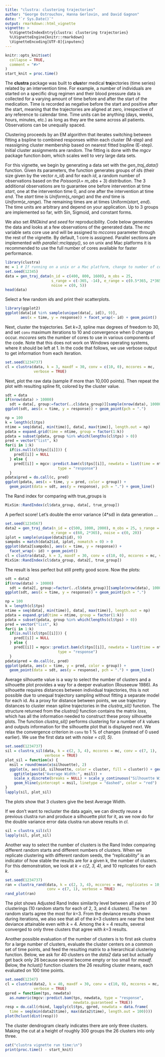 ```yaml
---
title: "clustra: clustering trajectories"
author: "George Ostrouchov, Hanna Gerlovin, and David Gagnon"
date: "`r Sys.Date()`"
output: rmarkdown::html_vignette
vignette: >
  %\VignetteIndexEntry{clustra: clustering trajectories}
  %\VignetteEngine{knitr::rmarkdown}
  \VignetteEncoding[UTF-8]{inputenc}
---
```


```r
knitr::opts_knit$set(
  collapse = TRUE,
  comment = "#>"
)
start_knit = proc.time()
```
The **clustra** package was built to **clus**ter medical **tra**jectories (time series) related by an intervention time. For example, a number of individuals are started on a specific drug regimen and their blood pressure data is collected for a varying amount of time before and after the start of the medication. Time is recorded as negative before the start and positive after the start, meaning that the trajectories are aligned at zero, irrespective of any reference to calendar time. Time units can be anything (days, weeks, hours, minutes, etc.) as long as they are the same across all patients. Observations can be unequally spaced.  

Clustering proceeds by an EM algorithm that iterates switching between fitting a bspline to combined responses within each cluster (M-step) and reassigning cluster membership based on nearest fitted bspline (E-step). Initial cluster assignments are random. The fitting is done with the *mgcv* package function *bam*, which scales well to very large data sets.

For this vignette, we begin by generating a data set with the *gen_traj_data()* function. Given its parameters, the function generates groups of *id*s (their size given by the vector *n_id*) and for each *id*, a random number of observations based on the *Poisson*($\lambda =$ *m_obs* + 3) distribution. The 3 additional observations are to guarantee one before intervention at time *start*, one at the intervention time 0, and one after the intervention at time *end*. The *start* time is *Uniform*(*s_range*) and the *end* time is *Uniform*(*e_range*). The remaining times are at times Uniform(*start*, *end*). The time units are arbitrary and depend on your application. Up to 3 groups are implemented so far, with Sin, Sigmoid, and constant forms. 

We also set *RNGkind* and *seed* for reproducibility. Code below generates the data and looks at a few observations of the generated data. The *mc* variable sets core use and will be assigned to *mccores* parameter through the rest of the vignette. By default, 1 core is assigned. Parallel sections are implemented with *parallel::mclappy()*, so on unix and Mac platforms it is recommended to use the full number of cores available for faster performance.
```r
library(clustra)
mc = 1 # If running on a unix or a Mac platform, change to number of cores
set.seed(12345)
data = gen_traj_data(n_id = c(400, 800, 1600), m_obs = 25, 
                     s_range = c(-365, -14), e_range = c(0.5*365, 2*365),
                     noise = c(0, 5))
head(data)
```
Select a few random *id*s and print their scatterplots.
```r
library(ggplot2)
ggplot(data[id %in% sample(unique(data[, id]), 9)],
       aes(x = time, y = response)) + facet_wrap(~ id) + geom_point()
```
Next, cluster the trajectories. Set *k=3*, spline max degrees of freedom to 30, and set `conv` maximum iterations to 10 and convergence when 0 changes occur. *mccores* sets the number of cores to use in various components of the code. Note that this does not work on Windows operating systems, where it should be left at 1. In the code that follows, we use verbose output to get information from each iteration.
```r
set.seed(1234737)
cl = clustra(data, k = 3, maxdf = 30, conv = c(10, 0), mccores = mc,
             verbose = TRUE)
```

Next, plot the raw data (sample if more than 10,000 points). Then repeat the plot with resulting spline fit, colored by the cluster value.
```r
sdt = data
if(nrow(data) > 10000)
  sdt = data[, group:=factor(..cl$data_group)][sample(nrow(data), 10000)]
ggplot(sdt, aes(x = time, y = response)) + geom_point(pch = ".")

np = 100
k = length(cl$tps)
ntime = seq(data[, min(time)], data[, max(time)], length.out = np)
pdata = expand.grid(time = ntime, group = factor(1:k))
pdata = subset(pdata, group %in% which(lengths(cl$tps) > 0))
pred = vector("list", k)
for(i in 1:k) 
  if(is.null(cl$tps[[i]])) {
    pred[[i]] = NULL
  } else {
    pred[[i]] = mgcv::predict.bam(cl$tps[[i]], newdata = list(time = ntime),
                        type = "response")
  }
pdata$pred = do.call(c, pred)
ggplot(pdata, aes(x = time, y = pred, color = group)) + 
  geom_point(data = sdt, aes(y = response), pch = ".") + geom_line()
```
The Rand index for comparing with true_groups is
```r
MixSim::RandIndex(cl$data_group, data[, true_group])
```
A perfect score! Let's double the error variance (4*sd) in data generation ...
```r
set.seed(1234567)
data2 = gen_traj_data(n_id = c(500, 1000, 2000), m_obs = 25, s_range = c(-365, -14),
                     e_range = c(60, 2*365), noise = c(0, 20))
iplot = sample(unique(data2$id), 9)
sampobs = match(data2$id, iplot, nomatch = 0) > 0
ggplot(data2[sampobs], aes(x = time, y = response)) + 
  facet_wrap(~ id) + geom_point()
cl = clustra(data2, k = 3, maxdf = 30, conv = c(10, 0), mccores = mc, verbose = TRUE)
MixSim::RandIndex(cl$data_group, data2[, true_group])
```
The result is less perfect but still pretty good score. Now the plots:
```r
sdt = data2
if(nrow(data) > 10000)
  sdt = data2[, group:=factor(..cl$data_group)][sample(nrow(data), 10000)]
ggplot(sdt, aes(x = time, y = response)) + geom_point(pch = ".")

np = 100
k = length(cl$tps)
ntime = seq(data[, min(time)], data[, max(time)], length.out = np)
pdata = expand.grid(time = ntime, group = factor(1:k))
pdata = subset(pdata, group %in% which(lengths(cl$tps) > 0))
pred = vector("list", k)
for(i in 1:k) 
  if(is.null(cl$tps[[i]])) {
    pred[[i]] = NULL
  } else {
    pred[[i]] = mgcv::predict.bam(cl$tps[[i]], newdata = list(time = ntime),
                        type = "response")
  }
pdata$pred = do.call(c, pred)
ggplot(pdata, aes(x = time, y = pred, color = group)) + 
  geom_point(data = sdt, aes(y = response), pch = ".") + geom_line()
```

Average silhouette value is a way to select the number of clusters and a silhouette plot provides a way for a deeper evaluation (Rouseeuw 1986). As silhouette requires distances between individual trajectories, this is not possible due to unequal trajectory sampling without fitting a separate model for each id. As a proxy for distance between points, we use trajectory distances to cluster mean spline trajectories in the *clustra_sil()* function. The structure returned from the *clustra()* function contains the matrix *loss*, which has all the information needed to construct these proxy silhouette plots. The function *clustra_sil()* performs clustering for a number of *k* values and outputs information for the silhouette plot that is displayed next. We relax the convergence criterion in `conv` to 1 % of changes (instead of 0 used earlier). We use the first data set with *noise = c(0, 5)*.
```r
set.seed(1234737)
sil = clustra_sil(data, k = c(2, 3, 4), mccores = mc, conv = c(7, 1),
                  verbose = TRUE)
plot_sil = function(x) {
  msil = round(mean(x$silhouette), 2)
  ggplot(x, aes(id, silhouette, color = cluster, fill = cluster)) + geom_col() +
    ggtitle(paste("Average Width:", msil)) +
    scale_x_discrete(breaks = NULL) + scale_y_continuous("Silhouette Width") +
    geom_hline(yintercept = msil, linetype = "dashed", color = "red")
}
lapply(sil, plot_sil)
```
The plots show that 3 clusters give the best Average Width.

If we don't want to recluster the data again, we can directly reuse a previous clustra run and produce a silhouette plot for it, as we now do for the double variance error data clustra run above results in *cl*.
```r
sil = clustra_sil(cl)
lapply(sil, plot_sil)
```

Another way to select the number of clusters is the Rand Index comparing different random starts and different numbers of clusters. When we replicate clustering with different random seeds, the "replicability" is an indicator of how stable the results are for a given k, the number of clusters. For this demonstration, we look at *k = c(2, 3, 4)*, and 10 replicates for each *k*.
```r
set.seed(1234737)
ran = clustra_rand(data, k = c(2, 3, 4), mccores = mc, replicates = 10,
                   conv = c(7, 1), verbose = TRUE)
rand_plot(ran)
```
The plot shows Adjusted Rand Index similarity level between all pairs of 30 clusterings (10 random starts for each of 2, 3, and 4 clusters). The ten random starts agree the most for *k*=3. From the deviance results shown during iterations, we also see that all of the *k*=3 clusters are near the best deviance attainable even with *k* = 4. Among the *k* = 4 results, several converged to only three clusters that agree with *k*=3 results.

Another possible evaluation of the number of clusters is to first ask clustra for a large number of clusters, evaluate the cluster centers on a common set of time points, and feed the resulting matrix to a hierarchical clustering function. Below, we ask for 40 clusters on the *data2* data set but actually get back only 26 because several become empty or too small for *maxdf*. Below, the *hclust()* function clusters the 26 resulting cluster means, each evaluated on 100 time points.
```r
set.seed(12347)
cl = clustra(data2, k = 40, maxdf = 30, conv = c(10, 0), mccores = mc,
             verbose = TRUE)
gpred = function(tps, newdata) 
  as.numeric(mgcv::predict.bam(tps, newdata, type = "response",
                               newdata.guaranteed = TRUE))
resp = do.call(rbind, lapply(cl$tps, gpred, newdata = data.frame(
  time = seq(min(data2$time), max(data2$time), length.out = 100))))
plot(hclust(dist(resp)))
```
The cluster dendrogram clearly indicates there are only three clusters. Making the cut at a height of roughly 300 groups the 26 clusters into only three.
```r
cat("clustra vignette run time:\n")
print(proc.time() - start_knit)
```
